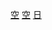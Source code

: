 {{Navbox
|name=航空幕僚長
|title={{flagicon image|Flag of Chief of Staff of the Air Self Defense Force (Japan).svg}} {{Link-ja|航空幕僚長|航空幕僚長|日本航空自衛隊航空幕僚長}}
|bodyclass = hlist hlist-pipe hnum
|list1=
* [[上村健太郎]]<small>（1954－1956）</small>
* {{Link-ja|佐薙毅|佐薙毅}}<small>（1956－1959）</small>
* [[源田实]]<small>（1959－1962）</small>
* {{Link-ja|松田武|松田武}}<small>（1962－1964）</small>
* {{Link-ja|浦茂|浦茂}}<small>（1964－1966）</small>
* {{Link-ja|牟田弘國|牟田弘國}}<small>（1966－1967）</small>
* {{Link-ja|大室孟|大室孟}}<small>（1967－1969）</small>
* {{Link-ja|緒方景俊|緒方景俊}}<small>（1969－1971）</small>
* {{Link-ja|上田泰弘|上田泰弘}}<small>（1971）</small>
* {{Link-ja|石川貫之|石川貫之}}<small>（1971－1973）</small>
* {{Link-ja|白川元春|白川元春}}<small>（1973－1974）</small>
* {{Link-ja|角田義隆|角田義隆}}<small>（1974－1976）</small>
* {{Link-ja|平野晃|平野晃}}<small>（1976－1978）</small>
* {{Link-ja|竹田五郎|竹田五郎}}<small>（1978－1979）</small>
* [[山田良市]]<small>（1979－1981）</small>
* {{Link-ja|生田目修|生田目修}}<small>（1981－1983）</small>
* {{Link-ja|森繁弘|森繁弘}}<small>（1983－1986）</small>
* {{Link-ja|大村平|大村平}}<small>（1986－1987）</small>
* {{Link-ja|米川忠吉|米川忠吉}}<small>（1987－1990）</small>
* {{Link-ja|鈴木昭雄|鈴木昭雄}}<small>（1990－1992）</small>
* {{Link-ja|石塚勳|石塚勲}}<small>（1992－1994）</small>
* {{Link-ja|杉山蕃|杉山蕃}}<small>（1994－1996）</small>
* {{Link-ja|村木鴻二|村木鴻二}}<small>（1996－1997）</small>
* {{Link-ja|平岡裕治|平岡裕治}}<small>（1997－1999）</small>
* {{Link-ja|竹河内捷次|竹河内捷次}}<small>（1999－2001）</small>
* {{Link-ja|遠竹郁夫|遠竹郁夫}}<small>（2001－2003）</small>
* {{Link-ja|津曲義光|津曲義光}}<small>（2003－2005）</small>
* {{Link-ja|吉田正 (日本航空自衛隊將領)|吉田正 (航空自衛官)|吉田正}}<small>（2005－2007）</small>
* [[田母神俊雄]]<small>（2007－2008）</small>
* {{Link-ja|外薗健一朗|外薗健一朗}}<small>（2008－2010）</small>
* {{Link-ja|岩崎茂|岩崎茂}}<small>（2010－2012）</small>
* {{Link-ja|片岡晴彥|片岡晴彦}}<small>（2012－2013）</small>
* [[齊藤治和]]<small>（2013－2015）</small>
* [[杉山良行]]<small>（2015－2017）</small>
* {{Link-ja|丸茂吉成|丸茂吉成}}<small>（2017－2020）</small>
* {{Link-ja|井筒俊司|井筒俊司}}<small>（2020－）</small>
}}<noinclude>
{{collapsible option}}
{{Documentation}}
[[Category:日本航空幕僚長| ]]
[[Category:日本軍事模板|空]]
[[Category:日本組織團體人物列表模板|空]]
[[Category:空軍模板|日]]
</noinclude>